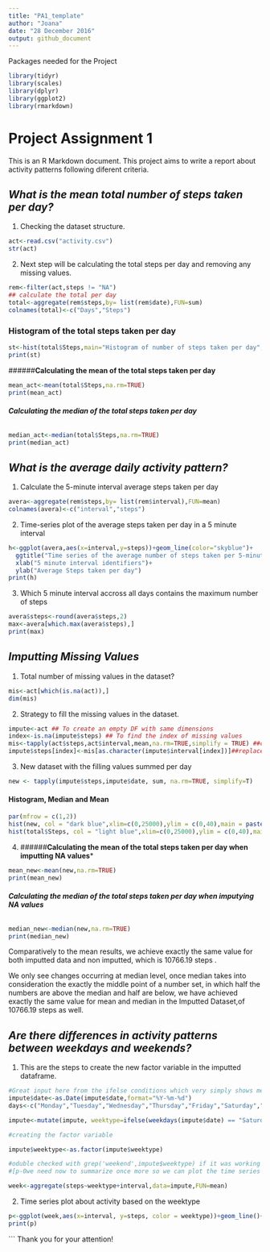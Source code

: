 ```yaml
---
title: "PA1_template"
author: "Joana"
date: "28 December 2016"
output: github_document
---
```

######## Packages needed for the Project
```r
library(tidyr)
library(scales)
library(dplyr)
library(ggplot2)
library(rmarkdown)
```
# **Project Assignment 1**

This is an R Markdown document.
This project aims to write a report about activity patterns following diferent criteria.


## *What is the mean total number of steps taken per day?*

1. Checking the dataset structure.

```r
act<-read.csv("activity.csv")
str(act)

```
2. Next step will be calculating the total steps per day and removing any missing values.

```r
rem<-filter(act,steps != "NA")
## calculate the total per day
total<-aggregate(rem$steps,by= list(rem$date),FUN=sum)
colnames(total)<-c("Days","Steps")
```

### Histogram of the total steps taken per day

```r
st<-hist(total$Steps,main="Histogram of number of steps taken per day",xlab="Total steps taken per day", col="skyblue")
print(st)
```

######**Calculating the mean of the total steps taken per day**

```r
mean_act<-mean(total$Steps,na.rm=TRUE)
print(mean_act)
```
###### **Calculating the median of the total steps taken per day**
```r
median_act<-median(total$Steps,na.rm=TRUE)
print(median_act)
```

## *What is the average daily activity pattern?*

1. Calculate the 5-minute interval average steps taken per day

```r
avera<-aggregate(rem$steps,by= list(rem$interval),FUN=mean)
colnames(avera)<-c("interval","steps")
```

2. Time-series plot of the average steps taken per day in a 5 minute interval

```r
h<-ggplot(avera,aes(x=interval,y=steps))+geom_line(color="skyblue")+
  ggtitle("Time series of the average number of steps taken per 5-minute interval")+
  xlab("5 minute interval identifiers")+
  ylab("Average Steps taken per day")
print(h)
```

3. Which 5 minute interval accross all days contains the maximum number of steps

```r
avera$steps<-round(avera$steps,2)
max<-avera[which.max(avera$steps),]
print(max)
```

## *Imputting Missing Values*
1. Total number of missing values in the dataset?
```r
mis<-act[which(is.na(act)),]
dim(mis)
```
2. Strategy to fill the missing values in the dataset.
```r
impute<-act ## To create an empty DF with same dimensions
index<-is.na(impute$steps) ## To find the index of missing values
mis<-tapply(act$steps,act$interval,mean,na.rm=TRUE,simplify = TRUE) ##calculate new values
impute$steps[index]<-mis[as.character(impute$interval[index])]##replace them through index
```
3. New dataset with the filling values summed per day
```r
new <- tapply(impute$steps,impute$date, sum, na.rm=TRUE, simplify=T)
```

#### Histogram, Median and Mean

```r
par(mfrow = c(1,2))
hist(new, col = "dark blue",xlim=c(0,25000),ylim = c(0,40),main = paste("Histogram (Imputed)"),xlab= "Total steps taken per day",adj=0.5)
hist(total$Steps, col = "light blue",xlim=c(0,25000),ylim = c(0,40),main = paste("Histogram (Non-Imputed)"),xlab = "Total steps taken per day", adj=0.5)
```



4. 
######**Calculating the mean of the total steps taken per day when imputting NA values***

```r
mean_new<-mean(new,na.rm=TRUE)
print(mean_new)
```
###### **Calculating the median of the total steps taken per day when imputying NA values**
```r
median_new<-median(new,na.rm=TRUE)
print(median_new)
```

Comparatively to the mean results, we achieve exactly the same value for both imputted data and non imputted, which is 10766.19 steps . 

We only see changes occurring at median level, once median takes into consideration the exactly the middle point of a number set, in which half the numbers are above the median and half are below, we have achieved exactly the same value for mean and median in the Imputted Dataset,of 10766.19 steps as well.


## *Are there differences in activity patterns between weekdays and weekends?*

1. This are the steps to create the new factor variable in the imputted dataframe.

```r
#Great input here from the ifelse conditions which very simply shows me how to tackle this matter, by using mutate to generate this extra column) ifelse(test, yes, no)
impute$date<-as.Date(impute$date,format="%Y-%m-%d") 
days<-c("Monday","Tuesday","Wednesday","Thursday","Friday","Saturday","Sunday")

impute<-mutate(impute, weektype=ifelse(weekdays(impute$date) == "Saturday"|weekdays(impute$date) =="Sunday","weekend","weekday"))

#creating the factor variable

impute$weektype<-as.factor(impute$weektype)

#oduble checked with grep('weekend',impute$weektype) if it was working
#[p-0we need now to summarize once more so we can plot the time series

week<-aggregate(steps~weektype+interval,data=impute,FUN=mean) 
```

2. Time series plot about activity based on the weektype

```r
p<-ggplot(week,aes(x=interval, y=steps, color = weektype))+geom_line()+ facet_grid(weektype~.)
print(p)
```

```
Thank you for your attention!

